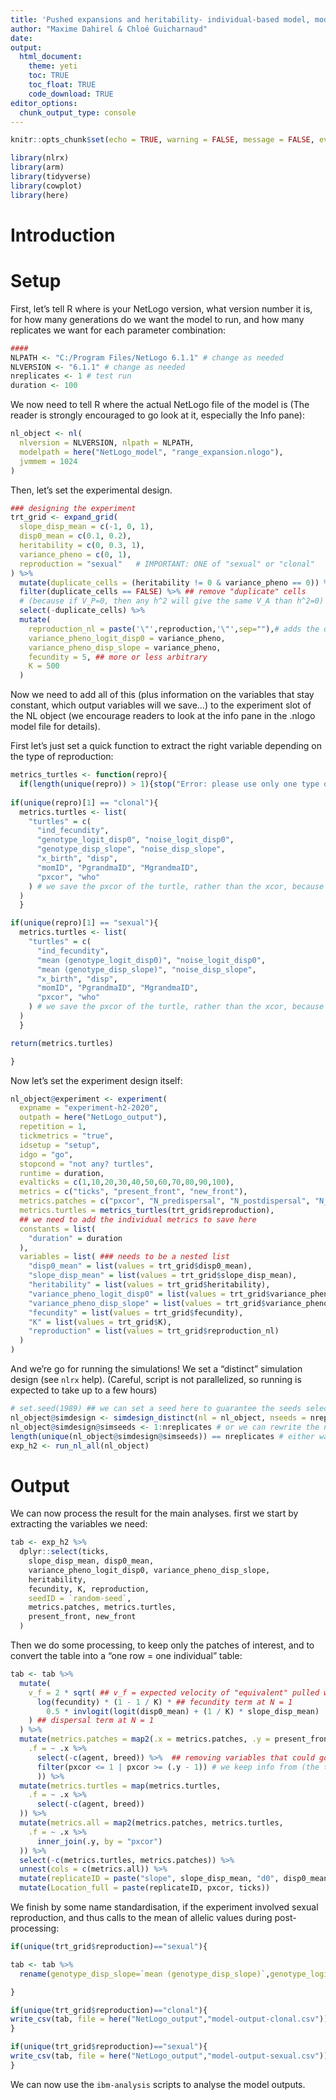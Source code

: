 ```yaml
---
title: 'Pushed expansions and heritability- individual-based model, model creation'
author: "Maxime Dahirel & Chloé Guicharnaud"
date:
output:
  html_document:
    theme: yeti
    toc: TRUE
    toc_float: TRUE
    code_download: TRUE
editor_options:
  chunk_output_type: console
---
```


```r
knitr::opts_chunk$set(echo = TRUE, warning = FALSE, message = FALSE, eval = FALSE)
```

```r
library(nlrx)
library(arm)
library(tidyverse)
library(cowplot)
library(here)
```

# Introduction

<!--to detail-->

# Setup

First, let's tell R where is your NetLogo version, what version number it is, for how many generations do we want the model to run, and how many replicates we want for each parameter combination:

```r
####
NLPATH <- "C:/Program Files/NetLogo 6.1.1" # change as needed
NLVERSION <- "6.1.1" # change as needed
nreplicates <- 1 # test run
duration <- 100
```

We now need to tell R where the actual NetLogo file of the model is (The reader is strongly encouraged to go look at it, especially the Info pane):

```r
nl_object <- nl(
  nlversion = NLVERSION, nlpath = NLPATH,
  modelpath = here("NetLogo_model", "range_expansion.nlogo"),
  jvmmem = 1024
)
```


Then, let's set the experimental design. <!--to detail-->

```r
### designing the experiment
trt_grid <- expand_grid(
  slope_disp_mean = c(-1, 0, 1),
  disp0_mean = c(0.1, 0.2),
  heritability = c(0, 0.3, 1),
  variance_pheno = c(0, 1),
  reproduction = "sexual"   # IMPORTANT: ONE of "sexual" or "clonal"
) %>%
  mutate(duplicate_cells = (heritability != 0 & variance_pheno == 0)) %>%
  filter(duplicate_cells == FALSE) %>% ## remove "duplicate" cells
  # (because if V_P=0, then any h^2 will give the same V_A than h^2=0)
  select(-duplicate_cells) %>%
  mutate(
    reproduction_nl = paste('\"',reproduction,'\"',sep=""),# adds the quote and escape needed to export the string to Netlogo
    variance_pheno_logit_disp0 = variance_pheno,
    variance_pheno_disp_slope = variance_pheno,
    fecundity = 5, ## more or less arbitrary
    K = 500
  )
```


Now we need to add all of this (plus information on the variables that stay constant, which output variables will we save...) to the experiment slot of the NL object (we encourage readers to look at the info pane in the .nlogo model file for details).

First let's just set a quick function to extract the right variable depending on the type of reproduction:

```r
metrics_turtles <- function(repro){ 
  if(length(unique(repro)) > 1){stop("Error: please use only one type of reproduction by experiment. clonal OR sexual")}  
  
if(unique(repro)[1] == "clonal"){ 
  metrics.turtles <- list(
    "turtles" = c(
      "ind_fecundity",
      "genotype_logit_disp0", "noise_logit_disp0",
      "genotype_disp_slope", "noise_disp_slope",
      "x_birth", "disp",
      "momID", "PgrandmaID", "MgrandmaID",
      "pxcor", "who"
    ) # we save the pxcor of the turtle, rather than the xcor, because it makes patch-turtle joining easier downscript
  )
  }

if(unique(repro)[1] == "sexual"){ 
  metrics.turtles <- list(
    "turtles" = c(
      "ind_fecundity",
      "mean (genotype_logit_disp0)", "noise_logit_disp0",
      "mean (genotype_disp_slope)", "noise_disp_slope",
      "x_birth", "disp",
      "momID", "PgrandmaID", "MgrandmaID",
      "pxcor", "who"
    ) # we save the pxcor of the turtle, rather than the xcor, because it makes patch-turtle joining easier downscript
  )
  }

return(metrics.turtles)

}
```

Now let's set the experiment design itself:
```r

nl_object@experiment <- experiment(
  expname = "experiment-h2-2020",
  outpath = here("NetLogo_output"),
  repetition = 1,
  tickmetrics = "true",
  idsetup = "setup",
  idgo = "go",
  stopcond = "not any? turtles",
  runtime = duration,
  evalticks = c(1,10,20,30,40,50,60,70,80,90,100),
  metrics = c("ticks", "present_front", "new_front"),
  metrics.patches = c("pxcor", "N_predispersal", "N_postdispersal", "N_allele0", "N_allele1"),
  metrics.turtles = metrics_turtles(trt_grid$reproduction),
  ## we need to add the individual metrics to save here
  constants = list(
    "duration" = duration
  ),
  variables = list( ### needs to be a nested list
    "disp0_mean" = list(values = trt_grid$disp0_mean),
    "slope_disp_mean" = list(values = trt_grid$slope_disp_mean),
    "heritability" = list(values = trt_grid$heritability),
    "variance_pheno_logit_disp0" = list(values = trt_grid$variance_pheno_logit_disp0),
    "variance_pheno_disp_slope" = list(values = trt_grid$variance_pheno_disp_slope),
    "fecundity" = list(values = trt_grid$fecundity),
    "K" = list(values = trt_grid$K),
    "reproduction" = list(values = trt_grid$reproduction_nl)
  )
)
```


And we're go for running the simulations! We set a "distinct" simulation design (see `nlrx` help).
(Careful, script is not parallelized, so running <!--the final version--> is expected to take up to a few hours)

```r

# set.seed(1989) ## we can set a seed here to guarantee the seeds selected below are the same everytime
nl_object@simdesign <- simdesign_distinct(nl = nl_object, nseeds = nreplicates)
nl_object@simdesign@simseeds <- 1:nreplicates # or we can rewrite the nseeds here (to guarantee they are all different)
length(unique(nl_object@simdesign@simseeds)) == nreplicates # either way, check that all generated seeds are different
exp_h2 <- run_nl_all(nl_object)
```

# Output

We can now process the result for the main analyses. first we start by extracting the variables we need:

```r
tab <- exp_h2 %>%
  dplyr::select(ticks,
    slope_disp_mean, disp0_mean,
    variance_pheno_logit_disp0, variance_pheno_disp_slope,
    heritability,
    fecundity, K, reproduction,
    seedID = `random-seed`,
    metrics.patches, metrics.turtles,
    present_front, new_front
  )
```

Then we do some processing, to keep only the patches of interest, and to convert the table into a "one row = one individual" table:
```r
tab <- tab %>%
  mutate(
    v_f = 2 * sqrt( ## v_f = expected velocity of "equivalent" pulled wave:
      log(fecundity) * (1 - 1 / K) * ## fecundity term at N = 1
        0.5 * invlogit(logit(disp0_mean) + (1 / K) * slope_disp_mean)
    ) ## dispersal term at N = 1
  ) %>%
  mutate(metrics.patches = map2(.x = metrics.patches, .y = present_front,
    .f = ~ .x %>%
      select(-c(agent, breed)) %>%  ## removing variables that could go in the way of correct patch-turtle joining
      filter(pxcor <= 1 | pxcor >= (.y - 1)) # we keep info from (the two) core patch(es) and (the two) edge patch(es)
      )) %>%
  mutate(metrics.turtles = map(metrics.turtles,
    .f = ~ .x %>%
      select(-c(agent, breed))
  )) %>%
  mutate(metrics.all = map2(metrics.patches, metrics.turtles,
    .f = ~ .x %>%
      inner_join(.y, by = "pxcor")
  )) %>%
  select(-c(metrics.turtles, metrics.patches)) %>%
  unnest(cols = c(metrics.all)) %>%
  mutate(replicateID = paste("slope", slope_disp_mean, "d0", disp0_mean, "VP", variance_pheno_disp_slope, "h2", heritability, reproduction, seedID, sep = "_")) %>%
  mutate(Location_full = paste(replicateID, pxcor, ticks))
```

We finish by some name standardisation, if the experiment involved sexual reproduction, and thus calls to the mean of allelic values during post-processing:
```r
if(unique(trt_grid$reproduction)=="sexual"){

tab <- tab %>% 
  rename(genotype_disp_slope=`mean (genotype_disp_slope)`,genotype_logit_disp0=`mean (genotype_logit_disp0)`)

}
```


```r
if(unique(trt_grid$reproduction)=="clonal"){
write_csv(tab, file = here("NetLogo_output","model-output-clonal.csv"))
}

if(unique(trt_grid$reproduction)=="sexual"){
write_csv(tab, file = here("NetLogo_output","model-output-sexual.csv"))
}

```

We can now use the `ibm-analysis` scripts to analyse the model outputs.
